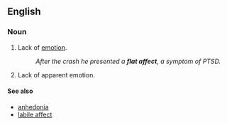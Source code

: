 ==English==
{{wikipedia}}

===Noun===
{{en-noun|head=[[flat]] [[affect]]}}

# Lack of [[emotion]].
#: ''After the crash he presented a '''flat affect''', a symptom of PTSD.''
# Lack of apparent emotion.

====See also====
* [[anhedonia]]
* [[labile affect]]